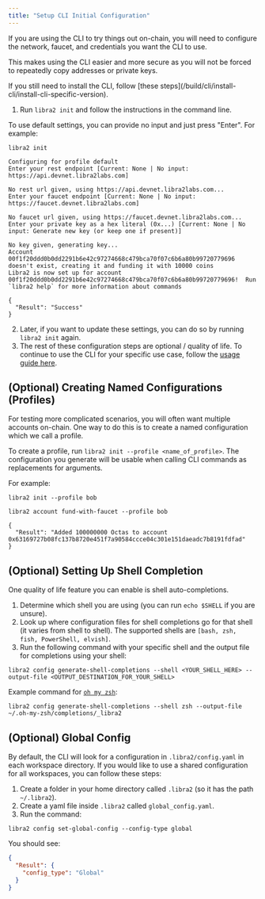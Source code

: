```yaml
---
title: "Setup CLI Initial Configuration"
---
```



If you are using the CLI to try things out on-chain, you will need to configure the network, faucet, and credentials you want the CLI to use.

This makes using the CLI easier and more secure as you will not be forced to repeatedly copy addresses or private keys.

<Aside type="caution">
  If you still need to install the CLI, follow [these steps](/build/cli/install-cli/install-cli-specific-version).
</Aside>

1. Run `libra2 init` and follow the instructions in the command line.

<Aside type="note" emoji="ℹ️">
  To use default settings, you can provide no input and just press "Enter". For example:
</Aside>

```shellscript filename="Terminal"
libra2 init
```

```shellscript filename="Output"
Configuring for profile default
Enter your rest endpoint [Current: None | No input: https://api.devnet.libra2labs.com]

No rest url given, using https://api.devnet.libra2labs.com...
Enter your faucet endpoint [Current: None | No input: https://faucet.devnet.libra2labs.com]

No faucet url given, using https://faucet.devnet.libra2labs.com...
Enter your private key as a hex literal (0x...) [Current: None | No input: Generate new key (or keep one if present)]

No key given, generating key...
Account 00f1f20ddd0b0dd2291b6e42c97274668c479bca70f07c6b6a80b99720779696 doesn't exist, creating it and funding it with 10000 coins
Libra2 is now set up for account 00f1f20ddd0b0dd2291b6e42c97274668c479bca70f07c6b6a80b99720779696!  Run `libra2 help` for more information about commands

{
  "Result": "Success"
}
```

2. Later, if you want to update these settings, you can do so by running `libra2 init` again.
3. The rest of these configuration steps are optional / quality of life. To continue to use the CLI for your specific use case, follow the [usage guide here](/build/cli#%EF%B8%8F-using-the-libra2-cli).

## (Optional) Creating Named Configurations (Profiles)

For testing more complicated scenarios, you will often want multiple accounts on-chain. One way to do this is to create a named configuration which we call a profile.

To create a profile, run `libra2 init --profile <name_of_profile>`. The configuration you generate will be usable when calling CLI commands as replacements for arguments.

For example:

```shellscript filename="Terminal"
libra2 init --profile bob
```

```shellscript filename="Terminal"
libra2 account fund-with-faucet --profile bob
```

```shellscript filename="Output"
{
  "Result": "Added 100000000 Octas to account 0x63169727b08fc137b8720e451f7a90584ccce04c301e151daeadc7b8191fdfad"
}
```

## (Optional) Setting Up Shell Completion

One quality of life feature you can enable is shell auto-completions.

1. Determine which shell you are using (you can run `echo $SHELL` if you are unsure).
2. Look up where configuration files for shell completions go for that shell (it varies from shell to shell). The supported shells are `[bash, zsh, fish, PowerShell, elvish]`.
3. Run the following command with your specific shell and the output file for completions using your shell:

```shellscript filename="Terminal"
libra2 config generate-shell-completions --shell <YOUR_SHELL_HERE> --output-file <OUTPUT_DESTINATION_FOR_YOUR_SHELL>
```

Example command for [`oh my zsh`](https://ohmyz.sh/):

```shellscript filename="Terminal"
libra2 config generate-shell-completions --shell zsh --output-file ~/.oh-my-zsh/completions/_libra2
```

## (Optional) Global Config

By default, the CLI will look for a configuration in `.libra2/config.yaml` in each workspace directory. If you would like to use a shared configuration for all workspaces, you can follow these steps:

1. Create a folder in your home directory called `.libra2` (so it has the path `~/.libra2`).
2. Create a yaml file inside `.libra2` called `global_config.yaml`.
3. Run the command:

```shellscript filename="Terminal"
libra2 config set-global-config --config-type global
```

You should see:

```json
{
  "Result": {
    "config_type": "Global"
  }
}
```
